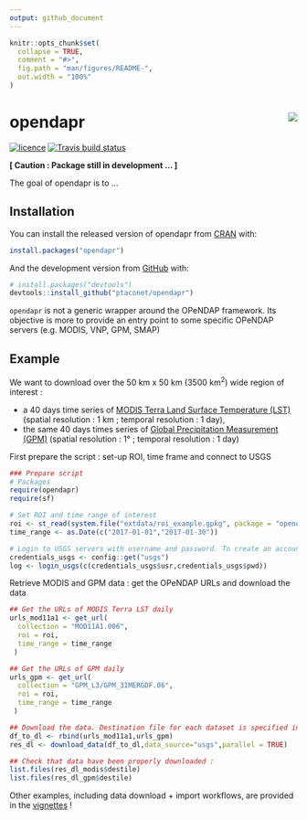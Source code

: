 ```yaml
---
output: github_document
---
```


<!-- README.md is generated from README.Rmd. Please edit that file -->

```r
knitr::opts_chunk$set(
  collapse = TRUE,
  comment = "#>",
  fig.path = "man/figures/README-",
  out.width = "100%"
)
```
# opendapr <img src="man/figures/logo.png" align="right" />

<!-- badges: start -->
[![licence](https://img.shields.io/badge/Licence-GPL--3-blue.svg)](https://www.r-project.org/Licenses/GPL-3)
[![Travis build status](https://travis-ci.org/ptaconet/opendapr.svg?branch=master)](https://travis-ci.org/ptaconet/opendapr)
<!-- badges: end -->

**[ Caution : Package still in development ... ]**

The goal of opendapr is to ...

## Installation

You can install the released version of opendapr from [CRAN](https://CRAN.R-project.org) with:

``` r
install.packages("opendapr")
```

And the development version from [GitHub](https://github.com/) with:

``` r
# install.packages("devtools")
devtools::install_github("ptaconet/opendapr")
```

`opendapr` is not a generic wrapper around the OPeNDAP framework. Its objective is more to provide an entry point to some specific OPeNDAP servers (e.g. MODIS, VNP, GPM, SMAP)

## Example

We want to download over the 50 km x 50 km (3500 km^2^) wide region of interest :

- a 40 days time series of [MODIS Terra Land Surface Temperature (LST)](https://dx.doi.org/10.5067/MODIS/MOD11A1.006) (spatial resolution : 1 km ; temporal resolution : 1 day),
- the same 40 days times series of [Global Precipitation Measurement (GPM)](https://doi.org/10.5067/GPM/IMERGDF/DAY/06) (spatial resolution : 1° ; temporal resolution : 1 day)

First prepare the script : set-up ROI, time frame and connect to USGS

```r
### Prepare script
# Packages
require(opendapr)
require(sf)

# Set ROI and time range of interest
roi <- st_read(system.file("extdata/roi_example.gpkg", package = "opendapr"),quiet=TRUE)
time_range <- as.Date(c("2017-01-01","2017-01-30"))

# Login to USGS servers with username and password. To create an account : https://ers.cr.usgs.gov/register/
credentials_usgs <- config::get("usgs")
log <- login_usgs(c(credentials_usgs$usr,credentials_usgs$pwd))
```

Retrieve MODIS and GPM data : get the OPeNDAP URLs and download the data 

```r
## Get the URLs of MODIS Terra LST daily
urls_mod11a1 <- get_url(
  collection = "MOD11A1.006",
  roi = roi,
  time_range = time_range
 )

## Get the URLs of GPM daily
urls_gpm <- get_url(
  collection = "GPM_L3/GPM_3IMERGDF.06",
  roi = roi,
  time_range = time_range
 )

## Download the data. Destination file for each dataset is specified in the column "destfile" of the dataframe urls_mod11a1 and urls_gpm
df_to_dl <- rbind(urls_mod11a1,urls_gpm)
res_dl <- download_data(df_to_dl,data_source="usgs",parallel = TRUE)

## Check that data have been properly downloaded :
list.files(res_dl_modis$destile)
list.files(res_dl_gpm$destile)
```

Other examples, including data download + import workflows, are provided in the [vignettes](https://ptaconet.github.io/opendapr/articles/get_started.html) !


